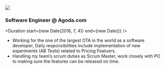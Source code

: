 
<Logo>
  <img src="/img/agoda-logo-flat.png" />
</Logo>

### Software Engineer @ Agoda.com

<Duration start={new Date(2016, 7, 4)} end={new Date()} />

- Working for the one of the largest OTA in the world as a software developer, Daily responsibilities include implementation of new experiments (AB Tests) related to Pricing Featuers.
- Handling my team’s scrum duties as Scrum Master, work closely with PO to making sure the features can be released on time.